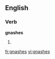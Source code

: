 ==English==
===Verb===
'''gnashes'''
# {{third-person singular of|[[gnash]]}}

[[fr:gnashes]]
[[vi:gnashes]]